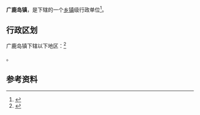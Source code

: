 {{中国乡级行政区
|景观照片文件名 = 
|景观照片描述 = 
|汉语拼音 = 
|其他语言 = 
|其他语言名称 = 
|旧称 = 
|地名出处 = 
|位置图文件名 = 
|位置图描述 = 
|自定义图片= 
|建置时间 = 
|政府驻地 = 
|毗邻 = 
|总面积 = 
|总人口 = 
|总人口年份 = 
|户籍人口 = 
|户籍人口年份 = 
|常住人口 = 
|常住人口年份 = 
|人口密度 = 
|GDP = 
|GDP年份 = 
|邮政编码 = 
|电话区号 = 411
|官方网站 = 
|网站名称 = 
|21/02/24/102/000}}

'''广鹿岛镇'''，是{{PRC admin/fullname|21/02/24/102/000|3}}下辖的一个[[乡镇|乡镇]]级行政单位<ref>{{PRC admin/ref sgc|{{PRC admin/parent|21/02/24/102/000}}}}</ref>。

== 行政区划 ==

广鹿岛镇下辖以下地区：<ref>{{PRC admin/ref sgc|21/02/24/102/000}}</ref>

{{PRC admin/children|21/02/24/102/000}}。

== 参考资料 ==

{{reflist}}

{{行政区划小作品}}
{{PRC admin/navcat|21/02/24/102/000}}